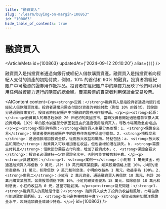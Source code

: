 ```yaml
---
title: "融資買入"
slug: "/learn/buying-on-margin-100863"
id: "100863"
hide_table_of_contents: true
---
```



# 融資買入

<ArticleMeta id={100863} updatedAt={'2024-09-12 20:10:20'} alias={`[]`} />
<div className='border-solid border-b border-t-0 my-4 border-[var(--ifm-color-gray-300)]' />

融資買入是指投資者通過向銀行或經紀人借款購買資產。融資買入是指投資者向經紀人支付的資產的初始付款，例如，10% 的首付和 90% 的融資。投資者將經紀賬户中可融資的證券用作抵押品。投資者在經紀賬户中的購買力反映了他們可以利用任何融資能力進行的購買的總金額。賣空股票的賣空者利用保證金交易股票。

<AIContent content={`<p><strong>定義：</strong>融資買入是指投資者通過向銀行或經紀人借款購買資產。投資者通常只需支付部分資產的初始付款（例如 10% 的首付），其餘部分通過融資來支付。投資者將經紀賬户中可融資的證券用作抵押品。</p><p><strong>起源：</strong>融資買入的概念起源於 20 世紀初的美國股市，當時投資者開始通過借款來擴大其投資規模。1929 年的股市崩盤部分原因就是由於過度使用融資買入，導致市場風險急劇增加。</p><p><strong>類別與特點：</strong>融資買入主要分為兩類：1. <strong>保證金交易</strong>：投資者使用經紀賬户中的證券作為抵押品進行借款。2. <strong>槓桿交易</strong>：通過借款增加投資金額，從而放大收益和風險。特點包括：a. <strong>放大收益和風險</strong>：融資買入可以增加潛在收益，但也會增加潛在損失。b. <strong>需要支付利息</strong>：借款部分需要支付利息，增加了投資成本。c. <strong>保證金要求</strong>：投資者必須維持一定的保證金水平，否則可能會被強制平倉。</p><p><strong>具體案例：</strong>1. <strong>案例一</strong>：小明有 1 萬元資金，他通過融資買入再借款 9 萬元，共計 10 萬元購買某股票。如果股票價格上漲 10%，小明的總資產變為 11 萬元，扣除借款 9 萬元和利息後，小明的收益為 1 萬元，收益率為 100%。2. <strong>案例二</strong>：小紅有 2 萬元資金，通過融資買入再借款 18 萬元，共計 20 萬元購買某股票。如果股票價格下跌 10%，小紅的總資產變為 18 萬元，扣除借款 18 萬元和利息後，小紅的收益為 0 元，甚至可能虧損。</p><p><strong>常見問題：</strong>1. <strong>融資買入的風險是什麼？</strong> 融資買入放大了投資的收益和風險，市場波動可能導致鉅額虧損。2. <strong>如何避免被強制平倉？</strong> 投資者應密切關注保證金水平，及時追加資金或減少持倉。</p>`} id={100863} />
